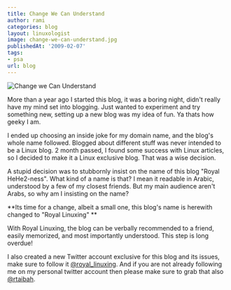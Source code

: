 ```yaml
---
title: Change We Can Understand
author: rami
categories: blog
layout: linuxologist
image: change-we-can-understand.jpg
publishedAt: '2009-02-07'
tags:
- psa
url: blog
---
```


![Change we Can Understand](/assets/images/content/blog/change-we-can-understand.jpg)

More than a year ago I started this blog, it was a boring night, didn't really have my mind set into blogging. Just wanted to experiment and try something new, setting up a new blog was my idea of fun. Ya thats how geeky I am.

I ended up choosing an inside joke for my domain name, and the blog's whole name followed. Blogged about different stuff was never intended to be a Linux blog. 2 month passed, I found some success with Linux articles, so I decided to make it a Linux exclusive blog. That was a wise decision.

A stupid decision was to stubbornly insist on the name of this blog "Royal HeHe2-ness". What kind of a name is that? I mean it readable in Arabic, understood by a few of my closest friends. But my main audience aren't Arabs, so why am I insisting on the name?

**Its time for a change, albeit a small one, this blog's name is herewith changed to "Royal Linuxing" **

With Royal Linuxing, the blog can be verbally recommended to a friend, easily memorized, and most importantly understood. This step is long overdue!

I also created a new Twitter account exclusive for this blog and its issues, make sure to follow it [@royal_linuxing](http://twitter.com/royal_linuxing). And if you are not already following me on my personal twitter account then please make sure to grab that also [@rtaibah](http://twitter.com/rtaibah).
